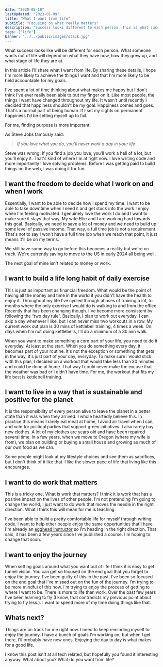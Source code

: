```yaml
---
date: "2020-05-18"
lastUpdated: "2023-01-09"
title: "What I want from life"
subtitle: "Focusing on what really matters"
description: "Success looks different to each person. This is what success looks like for me and what I want to get out of my time on earth."
tags: ["life"]
banner: "../../public/images/stack.jpg"
---
```


What success looks like will be different for each person. What someone wants out of life will depend on what they have now, how they grew up, and what stage of life they are at.

In this article I'll share what I want from life. By sharing these details, I hope I'm more likely to achieve the things I want and that I'm more likely to be held accountable for my goals.

I've spent a lot of time thinking about what makes me happy but I don't think I've ever really been able to put my finger on it. Like most people, the things I want have changed throughout my life. It wasn't until recently I decided that happiness shouldn't be my goal. Happiness comes and goes. That's a normal part of being human. If I set my sights on permanent happiness I'd be setting myself up to fail.

For me, finding purpose is more important.

As Steve Jobs famously said:

> _If you love what you do, you'll never work a day in your life_

Steve was wrong. If you find a job you love, you'll work a hell of a lot, but you'll enjoy it. That's kind of where I'm at right now. I love writing code and more importantly I love solving problems. Before I was getting paid to build things on the web, I was doing it for fun.

## I want the freedom to decide what I work on and when I work

Essentially, I want to be able to decide how I spend my time. I want to be able to take downtime when I need it and get stuck into the work I enjoy when I'm feeling motivated. I genuinely love the work I do and I want to make sure it stays that way. My wife Ellie and I are working hard towards this goal. Basically, we need to save a lot of money and we need to build up some level of passive income. That way, a full time job is not a requirement. That's not to say I won't have a full time job when we reach that point, it just means it'll be on my terms.

We still have some way to go before this becomes a reality but we're on track. We're currently saving to move to the US in early 2024 all being well.

The next goal of mine isn't related to money or work.

## I want to build a life long habit of daily exercise

This is just as important as financial freedom. What would be the point of having all the money and time in the world if you didn't have the health to enjoy it. Throughout my life I've cycled through phases of training a lot, to months where the only exercise I would do is walking to and from the office. Recently that has been changing though. I've become more consistent by following the “two day rule”. Basically, I plan to work out everyday. I can skip a day whenever I like, but I can never miss two workouts in a row. My current work out plan is 30 mins of kettlebell training, 4 times a week. On days when I'm not doing kettlebells, I'll do a minimum of a 30 min walk.

When you want to make something a core part of your life, you need to do it everyday. At least at the start. When you do something every day, it becomes part of your routine. It's not the exception or something that gets in the way, it's just part of your day, everyday. To make sure I would stick with this plan, I decided on a workout that would take less than 30 minutes and could be done at home. That way I could never make the excuse that the weather was bad or I didn't have time. For me, the workout that fits my life best is kettlebell training.

## I want to live in a way that is sustainable and positive for the planet

It is the responsibility of every person alive to leave the planet in a better state than it was when they arrived. I whole heartedly believe this. In practice this means I rarely eat meat at home, I avoid air travel when I can, and vote for political parties that support green initiatives. I also rarely buy new clothes. A lot of my clothes are years old and have been repaired several time. In a few years, when we move to Oregon (where my wife is from), we plan on building or buying a small house and growing as much of our own food as we can.

Some people might look at my lifestyle choices and see them as sacrifices, but I don't think of it like that. I like the slower pace of life that living like this encourages.

## I want to do work that matters

This is a tricky one. What is work that matters? I think it is work that has a positive impact on the lives of other people. I'm not pretending I'm going to change the world, I just want to do work that moves the needle in the right direction. What I think this will mean for me is teaching.

I've been able to build a pretty comfortable life for myself through writing code. I want to help other people enjoy the same opportunities that I have. I'm already an [egghead instructor](https://egghead.io/instructors/paul-mcbride?af=auhexg) so I'm heading in the right direction. That said, it has been a few years since I've published a course. I'm hoping to change that soon.

## I want to enjoy the journey

When setting goals around what you want out of life I think it is easy to get tunnel vision. You can get so focused on the end goal that you forget to enjoy the journey. I've been guilty of this in the past. I've been so focused on the end goal that I've missed out on the fun of the journey. I'm trying to be more mindful of this now. I'm trying to enjoy the process of getting to where I want to be. There is more to life than work. Over the past few years I've been learning to fly (I know, that contradicts my previous point about trying to fly less.). I want to spend more of my time doing things like that.

## Whats next?

Things are on track for me right now. I need to keep reminding myself to enjoy the journey. I have a bunch of goals I'm working on, but when I get there, I'll probably have new ones. Enjoying the day to day is what makes for a good life.

I know this post isn't at all tech related, but hopefully you found it interesting anyway. What about you? What do you want from life?

